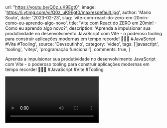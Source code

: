 
  url: "https://youtu.be/Q0z_uK9Egt0",
  image: 'https://i.ytimg.com/vi/Q0z_uK9Egt0/maxresdefault.jpg',
  author: 'Mario Souto',
  date: '2023-02-23',
  slug: 'vite-com-react-do-zero-em-20min-como-eu-aprendo-algo-novo',
  title: 'Vite com React do ZERO em 20min! - Como eu aprendo algo novo?',
  description: 'Aprenda a impulsionar sua produtividade no desenvolvimento JavaScript com Vite - o poderoso tooling para construir aplicações modernas em tempo recorde! 🚀👨‍💻 #JavaScript #Vite #Tooling',
  source: 'Devsoutinho',
  category: 'video',
  tags: ['javascript', 'tooling', 'vitejs', 'programação funcional'],
  comments: true,
}


Aprenda a impulsionar sua produtividade no desenvolvimento JavaScript com Vite - o poderoso tooling para construir aplicações modernas em tempo recorde! 🚀👨‍💻 #JavaScript #Vite #Tooling

<Video videoId="Q0z_uK9Egt0" youtube />

---

Link para assistir direto e compartilhar: https://youtu.be/Q0z_uK9Egt0

---